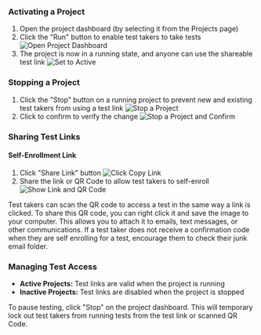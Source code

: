 ### Activating a Project

1. Open the project dashboard (by selecting it from the Projects page)
2. Click the "Run" button to enable test takers to take tests
   ![Open Project Dashboard](./images/run-test-button.png)
3. The project is now in a running state, and anyone can use the shareable test link
   ![Set to Active](./images/status-now-active.png)

### Stopping a Project

1. Click the "Stop" button on a running project to prevent new and existing test takers from using a test link
   ![Stop a Project](./images/status-now-active.png)
2. Click to confirm to verify the change
   ![Stop a Project and Confirm](./images/confirm-stopping-project.png)

### Sharing Test Links

#### Self-Enrollment Link

1. Click "Share Link" button
   ![Click Copy Link](./images/click-copy-link.png)
2. Share the link or QR Code to allow test takers to self-enroll
   ![Show Link and QR Code](./images/link-copied.png)

<Note>
  Test takers can scan the QR code to access a test in the same way a link is
  clicked. To share this QR code, you can right click it and save the image to
  your computer. This allows you to attach it to emails, text messages, or other
  communications.
</Note>

<Info>
  If a test taker does not receive a confirmation code when they are self
  enrolling for a test, encourage them to check their junk email folder.
</Info>

### Managing Test Access

- **Active Projects:** Test links are valid when the project is running
- **Inactive Projects:** Test links are disabled when the project is stopped

To pause testing, click "Stop" on the project dashboard. This will temporary lock out test takers from running tests from the test link or scanned QR Code.
